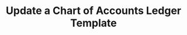 ---
title: "Update a Chart of Accounts Ledger Template"
openapi: "PUT /v0/coa/templates/ledgers/{ledger_template_id}"
description: "Update a chart of accounts ledger template."
---